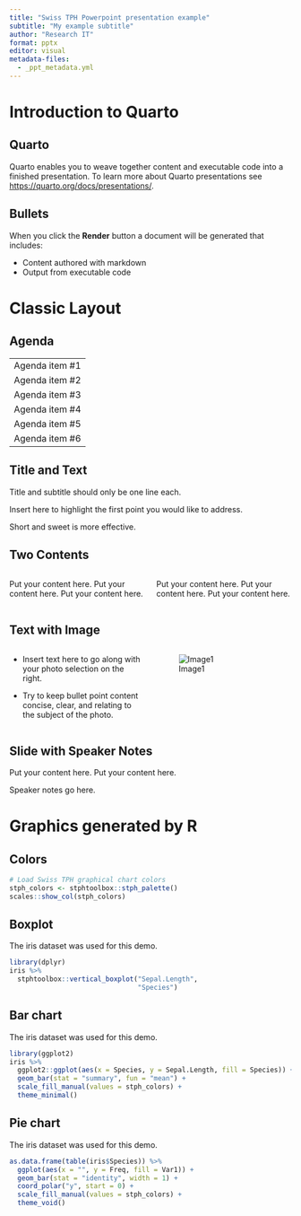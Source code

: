 ```yaml
---
title: "Swiss TPH Powerpoint presentation example"
subtitle: "My example subtitle"
author: "Research IT"
format: pptx
editor: visual
metadata-files:
  - _ppt_metadata.yml
---
```


# Introduction to Quarto

## Quarto

Quarto enables you to weave together content and executable code into a finished presentation. To learn more about Quarto presentations see <https://quarto.org/docs/presentations/>.

## Bullets

When you click the **Render** button a document will be generated that includes:

-   Content authored with markdown
-   Output from executable code

# Classic Layout

## Agenda

|                |
|----------------|
| Agenda item #1 |
| Agenda item #2 |
| Agenda item #3 |
| Agenda item #4 |
| Agenda item #5 |
| Agenda item #6 |

## Title and Text

Title and subtitle should only be one line each.

Insert here to highlight the first point you would like to address.

Short and sweet is more effective.

## Two Contents

::::: columns
::: {.column width="50%"}
Put your content here. Put your content here. Put your content here.
:::

::: {.column width="50%"}
Put your content here. Put your content here. Put your content here.
:::
:::::

## Text with Image

::::: columns
::: {.column width="50%"}
-   Insert text here to go along with your photo selection on the right.

-   Try to keep bullet point content concise, clear, and relating to the subject of the photo.
:::

::: {.column width="50%"}
![Image1](./images/pptx_example_image1.jpg)
:::
:::::

## Slide with Speaker Notes

Put your content here. Put your content here.

::: notes
Speaker notes go here.
:::

# Graphics generated by R

## Colors

```r
# Load Swiss TPH graphical chart colors
stph_colors <- stphtoolbox::stph_palette()
scales::show_col(stph_colors)
```

## Boxplot

The iris dataset was used for this demo.

```r
library(dplyr)
iris %>% 
  stphtoolbox::vertical_boxplot("Sepal.Length",
                                "Species")
```

## Bar chart

The iris dataset was used for this demo.

```r
library(ggplot2)
iris %>%
  ggplot2::ggplot(aes(x = Species, y = Sepal.Length, fill = Species)) +
  geom_bar(stat = "summary", fun = "mean") +
  scale_fill_manual(values = stph_colors) +
  theme_minimal()
```

## Pie chart

The iris dataset was used for this demo.

```r
as.data.frame(table(iris$Species)) %>%
  ggplot(aes(x = "", y = Freq, fill = Var1)) +
  geom_bar(stat = "identity", width = 1) +
  coord_polar("y", start = 0) +
  scale_fill_manual(values = stph_colors) +
  theme_void()
```
